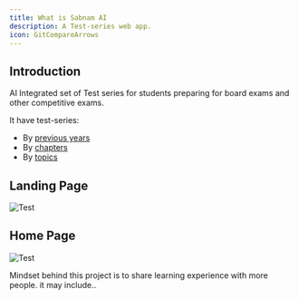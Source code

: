 ```yaml
---
title: What is Sabnam AI
description: A Test-series web app.
icon: GitCompareArrows
---
```


## Introduction

AI Integrated set of Test series for students preparing for board exams and other competitive exams.

It have test-series:

- By [previous years](https://sabnam.amitkys.in/past10year?topic=NCERT&clas=10th&subject=Math)
- By [chapters](https://sabnam.amitkys.in/exams?type=cs&subject=os&chapter=series)
- By [topics](https://sabnam.amitkys.in/subjects)

## Landing Page

![Test](/landingHome.png)

## Home Page

![Test](/home.png)

Mindset behind this project is to share learning experience with more people. it may include..

<Cards>

<Card
  title="Tech Stack"
  description="Experience for whatever tech stack have used"
/>

<Card
  title="Snippets"
  description="Code snippnet that may useful for your projects."
/>

<Card title="Complex part" description="How I handle difficult parts " />

<Card
  title="Go to library"
  description="Few library that make your life easy"
/>

</Cards>
